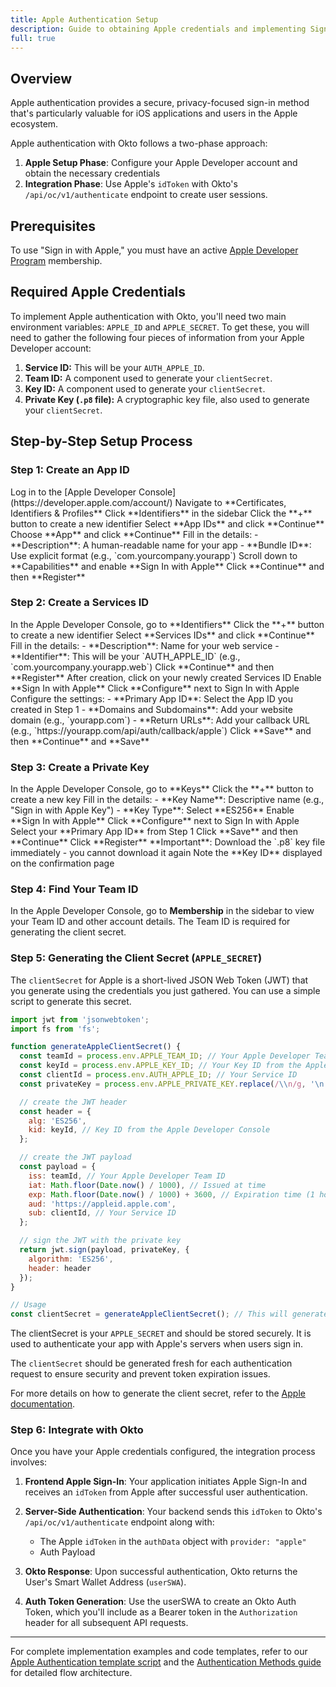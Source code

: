 ```yaml
---
title: Apple Authentication Setup
description: Guide to obtaining Apple credentials and implementing Sign in with Apple for Okto SDK
full: true
---
```



## Overview

Apple authentication provides a secure, privacy-focused sign-in method that's particularly valuable for iOS applications and users in the Apple ecosystem.

Apple authentication with Okto follows a two-phase approach:

1. **Apple Setup Phase**: Configure your Apple Developer account and obtain the necessary credentials
2. **Integration Phase**: Use Apple's `idToken` with Okto's `/api/oc/v1/authenticate` endpoint to create user sessions.

## Prerequisites

To use "Sign in with Apple," you must have an active [Apple Developer Program](https://developer.apple.com/) membership.

## Required Apple Credentials

To implement Apple authentication with Okto, you'll need two main environment variables: `APPLE_ID` and `APPLE_SECRET`. To get these, you will need to gather the following four pieces of information from your Apple Developer account:

1. **Service ID:** This will be your `AUTH_APPLE_ID`.
2. **Team ID:** A component used to generate your `clientSecret`.
3. **Key ID:** A component used to generate your `clientSecret`.
4. **Private Key (`.p8` file):** A cryptographic key file, also used to generate your `clientSecret`.

## Step-by-Step Setup Process

### Step 1: Create an App ID

<Steps>
<Step>
Log in to the [Apple Developer Console](https://developer.apple.com/account/)
</Step>
<Step>
Navigate to **Certificates, Identifiers & Profiles**
</Step>
<Step>
Click **Identifiers** in the sidebar
</Step>
<Step>
Click the **+** button to create a new identifier
</Step>
<Step>
Select **App IDs** and click **Continue**
</Step>
<Step>
Choose **App** and click **Continue**
</Step>
<Step>
Fill in the details:
   - **Description**: A human-readable name for your app
   - **Bundle ID**: Use explicit format (e.g., `com.yourcompany.yourapp`)
</Step>
<Step>
Scroll down to **Capabilities** and enable **Sign In with Apple**
</Step>
<Step>
Click **Continue** and then **Register**
</Step>
</Steps>

### Step 2: Create a Services ID

<Steps>
<Step>
In the Apple Developer Console, go to **Identifiers**
</Step>
<Step>
Click the **+** button to create a new identifier
</Step>
<Step>
Select **Services IDs** and click **Continue**
</Step>
<Step>
Fill in the details:
   - **Description**: Name for your web service
   - **Identifier**: This will be your `AUTH_APPLE_ID` (e.g., `com.yourcompany.yourapp.web`)
</Step>
<Step>
Click **Continue** and then **Register**
</Step>
<Step>
After creation, click on your newly created Services ID
</Step>
<Step>
Enable **Sign In with Apple**
</Step>
<Step>
Click **Configure** next to Sign In with Apple
</Step>
<Step>
Configure the settings:
   - **Primary App ID**: Select the App ID you created in Step 1
   - **Domains and Subdomains**: Add your website domain (e.g., `yourapp.com`)
   - **Return URLs**: Add your callback URL (e.g., `https://yourapp.com/api/auth/callback/apple`)
</Step>
<Step>
Click **Save** and then **Continue** and **Save**
</Step>
</Steps>

### Step 3: Create a Private Key

<Steps>
<Step>
In the Apple Developer Console, go to **Keys**
</Step>
<Step>
Click the **+** button to create a new key
</Step>
<Step>
Fill in the details:
   - **Key Name**: Descriptive name (e.g., "Sign in with Apple Key")
   - **Key Type**: Select **ES256**
</Step>
<Step>
Enable **Sign In with Apple**
</Step>
<Step>
Click **Configure** next to Sign In with Apple
</Step>
<Step>
Select your **Primary App ID** from Step 1
</Step>
<Step>
Click **Save** and then **Continue**
</Step>
<Step>
Click **Register**
</Step>
<Step>
**Important**: Download the `.p8` key file immediately - you cannot download it again
</Step>
<Step>
Note the **Key ID** displayed on the confirmation page
</Step>
</Steps>

### Step 4: Find Your Team ID

In the Apple Developer Console, go to **Membership** in the sidebar to view your Team ID and other account details. The Team ID is required for generating the client secret.

### Step 5: Generating the Client Secret (`APPLE_SECRET`)

The `clientSecret` for Apple is a short-lived JSON Web Token (JWT) that you generate using the credentials you just gathered.
You can use a simple script to generate this secret.

```javascript
import jwt from 'jsonwebtoken';
import fs from 'fs';

function generateAppleClientSecret() {
  const teamId = process.env.APPLE_TEAM_ID; // Your Apple Developer Team ID
  const keyId = process.env.APPLE_KEY_ID; // Your Key ID from the Apple Developer Console
  const clientId = process.env.AUTH_APPLE_ID; // Your Service ID
  const privateKey = process.env.APPLE_PRIVATE_KEY.replace(/\\n/g, '\n'); // Your private key from the .p8 file

  // create the JWT header
  const header = {
    alg: 'ES256',
    kid: keyId, // Key ID from the Apple Developer Console
  };

  // create the JWT payload
  const payload = {
    iss: teamId, // Your Apple Developer Team ID
    iat: Math.floor(Date.now() / 1000), // Issued at time
    exp: Math.floor(Date.now() / 1000) + 3600, // Expiration time (1 hour)
    aud: 'https://appleid.apple.com', 
    sub: clientId, // Your Service ID
  };

  // sign the JWT with the private key
  return jwt.sign(payload, privateKey, { 
    algorithm: 'ES256',
    header: header 
  });
}

// Usage
const clientSecret = generateAppleClientSecret(); // This will generate your client secret
```

The clientSecret is your `APPLE_SECRET` and should be stored securely. It is used to authenticate your app with Apple's servers when users sign in.

The `clientSecret` should be generated fresh for each authentication request to ensure security and prevent token expiration issues.

For more details on how to generate the client secret, refer to the [Apple documentation](https://developer.apple.com/documentation/accountorganizationaldatasharing/creating-a-client-secret).

### Step 6: Integrate with Okto

Once you have your Apple credentials configured, the integration process involves:

1. **Frontend Apple Sign-In**: Your application initiates Apple Sign-In and receives an `idToken` from Apple after successful user authentication.

2. **Server-Side Authentication**: Your backend sends this `idToken` to Okto's `/api/oc/v1/authenticate` endpoint along with:
   - The Apple `idToken` in the `authData` object with `provider: "apple"`
   - Auth Payload

3. **Okto Response**: Upon successful authentication, Okto returns the User's Smart Wallet Address (`userSWA`).

4. **Auth Token Generation**: Use the userSWA to create an Okto Auth Token, which you'll include as a Bearer token in the `Authorization` header for all subsequent API requests.

---

For complete implementation examples and code templates, refer to our [Apple Authentication template script](https://github.com/okto-hq/okto-sdkv2-ts-template/blob/main/src/api-template/auth/appleAuthenticate_template.ts) and the [Authentication Methods guide](./auth-methods) for detailed flow architecture.

